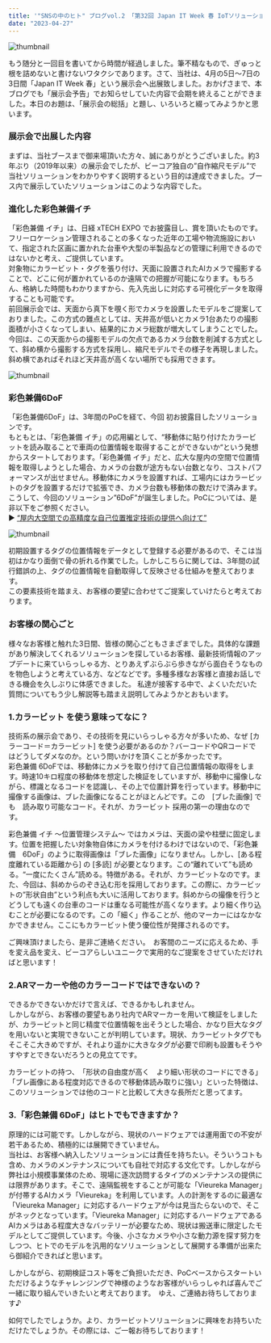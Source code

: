 ```yaml
---
title: '"SNSの中のヒト" ブログvol.2 「第32回 Japan IT Week 春 IoTソリューション展　出展総括」'
date: "2023-04-27"
---
```


![thumbnail](../images/Blog/2023-ITweek/exhibition-1.png)

もう随分と一回目を書いてから時間が経過しました。筆不精なもので、ぎゅっと根を詰めないと書けないワタクシであります。さて、当社は、4月の5日～7日の3日間「Japan IT Week 春」という展示会へ出展致しました。おかげさまで、本ブログでも「展示会予告」でお知らせしていた内容で会期を終えることができました。本日のお題は、「展示会の総括」と題し、いろいろと綴ってみようかと思います。

### 展示会で出展した内容<br />
まずは、当社ブースまで御来場頂いた方々、誠にありがとうございました。約3年ぶり（2019年以来）の展示会でしたが、ビーコア独自の”自作縮尺モデル”で当社ソリューションをわかりやすく説明するという目的は達成できました。ブース内で展示していたソリューションはこのような内容でした。

### 進化した彩色兼備イチ<br />
「彩色兼備 イチ」は、日経 xTECH EXPO でお披露目し、賞を頂いたものです。<br />
フリーロケーション管理されることの多くなった近年の工場や物流施設において、指定された区画に置かれた台車や大型の半製品などの管理に利用できるのではないかと考え、ご提供しています。<br />
対象物にカラービット・タグを張り付け、天面に設置されたAIカメラで撮影することで、どこに何が置かれているのか遠隔での把握が可能になります。もちろん、格納した時間もわかりますから、先入先出しに対応する可視化データを取得することも可能です。<br />
前回展示会では、天面から真下を覗く形でカメラを設置したモデルをご提案しておりました。この方式の難点としては、天井高が低いとカメラ1台あたりの撮影面積が小さくなってしまい、結果的にカメラ総数が増大してしまうことでした。今回は、この天面からの撮影モデルの欠点であるカメラ台数を削減する方式として、斜め横から撮影する方式を採用し、縮尺モデルでその様子を再現しました。斜め横であればそれほど天井高が高くない場所でも採用できます。

![thumbnail](../images/Blog/2023-ITweek/exhibition-2.png)

### 彩色兼備6DoF<br />
「彩色兼備6DoF」は、3年間のPoCを経て、今回 初お披露目したソリューションです。<br />
もともとは、「彩色兼備 イチ」の応用編として、“移動体に貼り付けたカラービットを読み取ることで車両の位置情報を取得することができないか“という発想からスタートしております。「彩色兼備 イチ」だと、広大な屋内の空間で位置情報を取得しようとした場合、カメラの台数が途方もない台数となり、コストパフォーマンスが出せません。移動体にカメラを設置すれば、工場内にはカラービットのタグを設置するだけで拡張でき、カメラ台数も移動体の数だけで済みます。こうして、今回のソリューション”6DoF”が誕生しました。PoCについては、是非以下をご参照ください。<br />
▶️ [“屋内大空間での高精度な自己位置推定技術の提供へ向けて”](https://bcore.biz/jacompany/research/6d)

![thumbnail](../images/Blog/2023-ITweek/exhibition-3.png)

初期設置するタグの位置情報をデータとして登録する必要があるので、そこは当初はかなり面倒で骨の折れる作業でした。しかしこちらに関しては、3年間の試行錯誤の上、タグの位置情報を自動取得して反映させる仕組みを整えております。<br />
この要素技術を踏まえ、お客様の要望に合わせてご提案していけたらと考えております。

### お客様の関心ごと<br />
様々なお客様と触れた3日間、皆様の関心ごともさまざまでした。具体的な課題があり解決してくれるソリューションを探しているお客様、最新技術情報のアップデートに来ていらっしゃる方、とりあえずぶらぶら歩きながら面白そうなものを物色しようと考えている方、などなどです。多種多様なお客様と直接お話しできる機会を久しぶりに体感できました。
私達が接客する中で、よくいただいた質問についてもう少し解説等も踏まえ説明してみようかとおもいます。

### 1.カラービット を使う意味ってなに？<br />
技術系の展示会であり、その技術を見にいらっしゃる方々が多いため、なぜ [カラーコード＝カラービット] を使う必要があるのか？バーコードやQRコードではどうしてダメなのか。という問いかけを頂くことが多かったです。<br />
彩色兼備 6DoFでは、移動体にカメラを取り付けて自己位置情報の取得をします。時速10キロ程度の移動体を想定した検証をしていますが、移動中に撮像しながら、標識となるコードを認識し、その上で位置計算を行っています。移動中に撮像する画像は、ブレた画像になることがほとんどです。この　[ブレた画像] でも　読み取り可能なコード。それが、カラービット 採用の第一の理由なのです。<br />

彩色兼備 イチ ～位置管理システム～ ではカメラは、天面の梁や柱壁に固定します。位置を把握したい対象物自体にカメラを付けるわけではないので、「彩色兼備　6DoF」のように取得画像は「ブレた画像」になりません。しかし、[ある程度離れている距離から] の [多読] が必要となります。この“離れていて”も読める。“一度にたくさん”読める。特徴がある。それが、カラービットなのです。また、今回は、斜めからのぞき込む形を採用しております。この際に、カラービットの”形状自由”という利点も大いに活用しております。斜めからの撮像を行うとどうしても遠くの台車のコードは重なる可能性が高くなります。より細く作り込むことが必要になるのです。この「細く」作ることが、他のマーカーにはなかなかできません。ここにもカラービット使う優位性が発揮されるのです。

ご興味頂けましたら、是非ご連絡ください。　お客間のニーズに応えるため、手を変え品を変え、ビーコアらしいユニークで実用的なご提案をさせていただければと思います！

### 2.ARマーカーや他のカラーコードではできないの？<br />
できるかできないかだけで言えば、できるかもしれません。<br />
しかしながら、お客様の要望もあり社内でARマーカーを用いて検証をしましたが、カラービットと同じ精度で位置情報を出そうとした場合、かなり巨大なタグを用いないと実現できないことが判明しています。現状、カラービットタグでもそこそこ大きめですが、それより遥かに大きなタグが必要で印刷も設置もそうやすやすとできないだろうとの見立てです。

カラービットの持つ、　「形状の自由度が高く　より細い形状のコードにできる」 「ブレ画像にある程度対応できるので移動体読み取りに強い」といった特徴は、このソリューションでは他のコードと比較して大きな長所だと思ってます。

### 3.「彩色兼備 6DoF」はヒトでもできますか？<br />
原理的には可能です。しかしながら、現状のハードウェアでは運用面での不安が若干あるため、積極的には展開できていません。<br />
当社は、お客様へ納入したソリューションには責任を持ちたい。そういうコトも含め、カメラのメンテナンスについても自社で対応する文化です。しかしながら弊社は小規模事業体のため、現場に逐次訪問するタイプのメンテナンスの提供には限界があります。そこで、遠隔監視をすることが可能な「Vieureka Manager」が付帯するAIカメラ「Vieureka」を利用しています。人の計測をするのに最適な「Vieureka Manager」に対応するハードウェアが今は見当たらないので、そこがネックとなっています。「Vieureka Manager」に対応するハードウェアであるAIカメラはある程度大きなバッテリーが必要なため、現状は搬送車に限定したモデルとしてご提供しています。今後、小さなカメラや小さな動力源を探す努力をしつつ、ヒトでのモデルを汎用的なソリューションとして展開する準備が出来たら御紹介できればと思います。

しかしながら、初期検証コスト等をご負担いただき、PoCベースからスタートいただけるようなチャレンジングで神様のようなお客様がいらっしゃれば喜んでご一緒に取り組んでいきたいと考えております。　ゆえ、ご連絡お待ちしております♪

如何でしたでしょうか。より、カラービットソリューションに興味をお持ちいただけたでしょうか。その際には、ご一報お待ちしております！

<Ctablog />